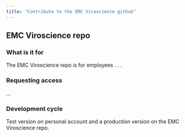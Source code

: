 ```yaml
---
title: "Contribute to the EMC Viroscience github"
---
```


## EMC Viroscience repo

### What is it for

The EMC Viroscience repo is for employees . . .

### Requesting access

...


### Development cycle

Test version on personal account and a production version on the EMC Viroscience repo.